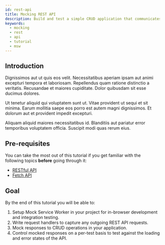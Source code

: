 ```yaml
---
id: rest-api
title: Mocking REST API
description: Build and test a simple CRUD application that communicates to a non-existing REST API server.
keywords:
  - mocking
  - rest
  - api
  - tutorial
  - msw
---
```


## Introduction

Dignissimos aut ut quis eos velit. Necessitatibus aperiam ipsam aut animi excepturi tempora et laboriosam. Repellendus quam ratione distinctio a veritatis. Recusandae et maiores cupiditate. Dolor quibusdam sit esse ducimus dolores.

Ut tenetur aliquid qui voluptatem sunt ut. Vitae provident ut sequi et sit minima. Earum mollitia saepe eos porro est autem magni dignissimos. Et dolorum aut et provident impedit excepturi.

Aliquam aliquid maiores necessitatibus id. Blanditiis aut pariatur error temporibus voluptatem officia. Suscipit modi quas rerum eius.

## Pre-requisites

You can take the most out of this tutorial if you get familiar with the following topics **before** going through it:

- [RESTful API](#)
- [Fetch API](#)

## Goal

By the end of this tutorial you will be able to:

1. Setup Mock Service Worker in your project for in-browser development and integration testing.
1. Write request handlers to capture any outgoing REST API requests.
1. Mock responses to CRUD operations in your application.
1. Control mocked responses on a per-test basis to test against the loading and error states of the API.
